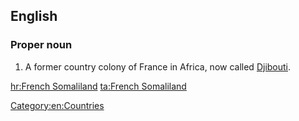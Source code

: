 ==English==
{{wikipedia}}
===Proper noun===
{{en-proper noun|sg=[[French]] [[Somaliland]]}}

# A former country colony of France in Africa, now called [[Djibouti]].

[[Category:en:Countries]]

[[hr:French Somaliland]]
[[ta:French Somaliland]]